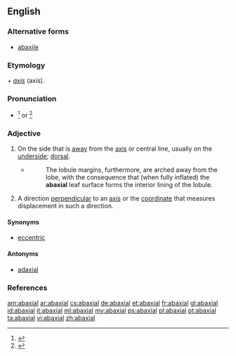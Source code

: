 ==English==

===Alternative forms===
* [[abaxile]]

===Etymology===
{{etyl|la}} {{term|ab||away from|lang=la}} + ''[[axis]]'' (axis).

===Pronunciation===
* {{a|US}} {{IPA|/ˌæ.ˈbæk.si.əl/}}<ref>{{R:Webster NCD 1974|abaxial}}</ref> or {{IPA|/æb.ˈæk.si.əl/}}<ref>{{cite-book|year=1971|author=William Morris|title=The American Heritage Dictionary of the English Language|text=abaxial}}</ref>

===Adjective===
{{en-adj|-}}

# {{botany}} On the side that is [[away]] from the [[axis]] or central line, usually on the [[underside]]; [[dorsal]].
#* {{RQ:Schuster Hepaticae V|7}}
#*: The lobule margins, furthermore, are arched away from the lobe, with the consequence that (when fully inflated) the '''abaxial''' leaf surface forms the interior lining of the lobule.
# {{mathematics}} A direction [[perpendicular]] to an [[axis]] or the [[coordinate]] that measures displacement in such a direction.

====Synonyms====
* [[eccentric]]

====Antonyms====
* [[adaxial]]

===References===
<references/>

[[am:abaxial]]
[[ar:abaxial]]
[[cs:abaxial]]
[[de:abaxial]]
[[et:abaxial]]
[[fr:abaxial]]
[[gl:abaxial]]
[[id:abaxial]]
[[it:abaxial]]
[[ml:abaxial]]
[[my:abaxial]]
[[ps:abaxial]]
[[pl:abaxial]]
[[pt:abaxial]]
[[ta:abaxial]]
[[vi:abaxial]]
[[zh:abaxial]]